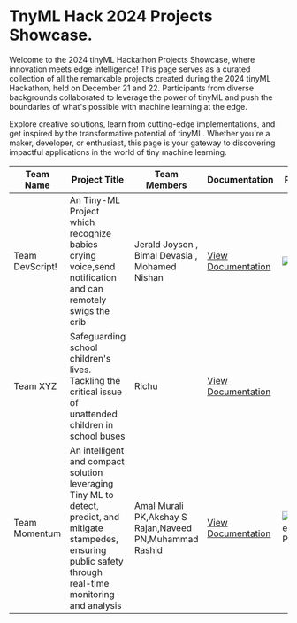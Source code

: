 # TnyML Hack 2024 Projects Showcase.

Welcome to the 2024 tinyML Hackathon Projects Showcase, where innovation meets edge intelligence! This page serves as a curated collection of all the remarkable projects created during the 2024 tinyML Hackathon, held on December 21 and 22. Participants from diverse backgrounds collaborated to leverage the power of tinyML and push the boundaries of what's possible with machine learning at the edge.


Explore creative solutions, learn from cutting-edge implementations, and get inspired by the transformative potential of tinyML. Whether you're a maker, developer, or enthusiast, this page is your gateway to discovering impactful applications in the world of tiny machine learning.



| **Team Name**   | **Project Title**                   | **Team Members**            | **Documentation**                                      | **Photo**                     | **Winner**   |
|------------------|-------------------------------------|------------------------------|-------------------------------------------------------|-------------------------------|--------------|
| Team DevScript!  | An  Tiny-ML Project which recognize babies crying voice,send notification and can remotely swigs the crib             | Jerald Joyson , Bimal Devasia , Mohamed Nishan       | [View Documentation]()        | ![](https://raw.githubusercontent.com/MakerGram/tinymlhack2024-docs/refs/heads/main/pages/2024projects/img/devscript/devscript.jpg) | 🏆 Best Product|
| Team XYZ   | Safeguarding school children's lives. Tackling the critical issue of unattended children in school buses | Richu          | [View Documentation](https://example.com/doc2)        |  |  🏆 Best Use of XIAO  |
| Team Momentum   |  An intelligent and compact solution leveraging Tiny ML to detect, predict, and mitigate stampedes, ensuring public safety through real-time monitoring and analysis   | Amal Murali PK,Akshay S Rajan,Naveed PN,Muhammad Rashid| [View Documentation](https://example.com/doc3)        | ![Project Photo](https://raw.githubusercontent.com/MakerGram/tinymlhack2024-docs/refs/heads/main/pages/2024projects/img/momentum/momentum.jpg) |  🏆 Best Best Use of Edge Impulse / AI|